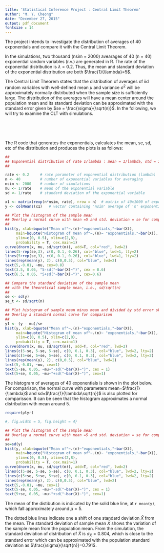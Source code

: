 ```yaml
---
title: 'Statistical Inference Project : Central Limit Theorem'
author: "M. Y. Cheong"
date: "December 27, 2015"
output: pdf_document
fontsize : 14
---
```


\section{Introduction}

The project intends to investigate the distribution of averages of 40 exponentials and compare it with the Central Limit Theorem.

In the simulations, two thousand (nsim = 2000) avearages of 40 (n = 40) exponential random variables (r.v.) are generated in R. The rate of the exponential distribution is $\lambda = 0.2$. Thus, the mean and standard deviation of the exponential distribution are both $\frac{1}{\lambda}=5$. 

The Central Limit Theorem states that the distribution of averages of iid random variables with well-defined mean $\mu$ and variance $\sigma^2$ will be approximately normally distributed when the sample size is sufficiently large. The distribution of the averages will have a mean  center around the population mean and its standard deviation can be approximated with the standard error given by $se = \frac{\sigma}{\sqrt(n)}$. In the following, we will try to examine the CLT with simulations.  

\
\
\

\section{R code}
The R code that generates the exponentials, calculates the mean, se, sd, etc of the distribution and produces the plots is as follows: 

```r

##
## Exponential distribution of rate 1/lambda : mean = 1/lambda, std = 1/lambda
##

rate <- 0.2     # rate parameter of exponential distribution (lambda) 
n <- 40         # number of exponential variables for averaging
nsim <- 2000    # number of simulations
mu <- 1/rate    # mean of the exponential variable
sd <- 1/rate    # standard deviation of the exponential variable

x1 <- matrix(rexp(n*nsim, rate), nrow = n)  # matrix of 40x1000 of exponentials
y <- colMeans(x1)   # vector containing 'nsim' average of 'n' exponentials 

```

```r
## Plot the histogram of the sample mean 
## Overlay a normal curve with mean =5 and std. deviation = se for comparison 
##
hist(y, xlab=bquote("Mean of"~.(n)~"exponentials,"~bar(X)), 
     main=bquote("Histogram of mean of"~.(n)~ "exponentials,"~bar(X)), 
     ylim=c(0, 0.5), xlim=c(2,8),
     probability = T, cex.main=1)
curve(dnorm(x, mu, sd/sqrt(n)), add=T, col="red", lwd=2)
lines(5-rep(se,3), c(0, 0.1, 0.26), col="blue", lwd=1, lty=2)
lines(5+rep(se,3), c(0, 0.1, 0.26), col="blue", lwd=1, lty=2)
lines(rep(mean(y), 2), c(0,0.5), col="blue", lwd=2)
text(5,-0.01, ~mu, cex=0.8)
text(3.5, 0.05, "5-sd("~bar(X)~")", cex = 0.6)
text(6.5, 0.05, "5+sd("~bar(X)~")", cex=0.6)

## Compare the standard deviation of the sample mean 
## with the theoretical sample mean, i.e., sd/sqrt(n)
##
se <- sd(y)         
se_t <- sd/sqrt(n)
```
```r

## Plot histogram of sample mean minus mean and divided by std error should give a std normal r.v 
## Overlay a standard normal curve for comparison
## 
y1 <- (y - mu)/se   
hist(y, xlab=bquote("Mean of"~.(n)~"exponentials,"~bar(X)), 
     main=bquote("Histogram of mean of"~.(n)~ "exponentials,"~bar(X)), 
     ylim=c(0, 0.5), xlim=c(2,8),
     probability = T, cex.main=1)
curve(dnorm(x, mu, sd/sqrt(n)), add=T, col="red", lwd=2)
lines(c(5-se, 5-se, 5-se), c(0, 0.1, 0.3), col="blue", lwd=2, lty=2)
lines(c(5+se, 5+se, 5+se), c(0, 0.1, 0.3), col="blue", lwd=2, lty=2)
lines(rep(mean(y), 2), c(0,0.5), col="blue", lwd=2)
text(5,-0.01, ~mu, cex=1)
text(5-se, 0.05, ~mu~"-sd("~bar(X)~")", cex = 1)
text(5+se, 0.05, ~mu~"+sd("~bar(X)~")", cex=1)

```

\pagebreak


\section{Histogram of sample mean of 40 exponentials $\bar{X}$ approximates a normal distribution with mean = $\mu$ and standard dviation = $\frac{\sigma}{\sqrt{n}}$}

The histogram of averages of 40 exponentials is shown in the plot below. For comparison, the normal curve with parameters mean=$\frac{1}{\lambda}$ and sd=$\frac{1}{\lambda\sqrt{n}}$ is also plotted for comparisson. It can be seen that the histogram approximates a normal distribution with mean around 5. 



```r
require(plyr)

#, fig.width = 5, fig.height = 4}

## Plot the histogram of the sample mean 
## Overlay a normal curve with mean =5 and std. deviation = se for comparison 
##
se=sd(y)
hist(y, xlab=bquote("Mean of"~.(n)~"exponentials,"~bar(X)), 
     main=bquote("Histogram of mean of"~.(n)~ "exponentials,"~bar(X)), 
     ylim=c(0, 0.5), xlim=c(2,8),
     probability = T, cex.main=1)
curve(dnorm(x, mu, sd/sqrt(n)), add=T, col="red", lwd=2)
lines(c(5-se, 5-se, 5-se), c(0, 0.1, 0.3), col="blue", lwd=2, lty=2)
lines(c(5+se, 5+se, 5+se), c(0, 0.1, 0.3), col="blue", lwd=2, lty=2)
lines(rep(mean(y), 2), c(0,0.5), col="blue", lwd=2)
text(5,-0.01, ~mu, cex=1)
text(5-se, 0.05, ~mu~"-sd("~bar(X)~")", cex = 1)
text(5+se, 0.05, ~mu~"+sd("~bar(X)~")", cex=1)
```


The mean of the distibution is indicated by the solid blue line, at `r mean(y)`, which fall approximately around $\mu=5$. 

The dotted blue lines indicate one a shift of one standard deviation $\bar{X}$ from the mean. The standard deviation of sample mean $\bar{X}$ shows the variation of the sample mean from the population mean. From the simulation, the standard deviation of distribution of $\bar{X}$ is $\sigma_{\bar{X}}=0.804$, which is close to the standard error which can be approximated with the population standard deviation as $\frac{\sigma}{\sqrt{n}}=0.791$.  






